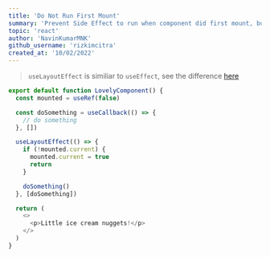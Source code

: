 ```yaml
---
title: 'Do Not Run First Mount'
summary: 'Prevent Side Effect to run when component did first mount, but when the next state changes, do something'
topic: 'react'
author: 'NavinKumarMNK'
github_username: 'rizkimcitra'
created_at: '10/02/2022'
---
```


> `useLayoutEffect` is similiar to `useEffect`, see the difference [here](https://kentcdodds.com/blog/useeffect-vs-uselayouteffect)

```js
export default function LovelyComponent() {
  const mounted = useRef(false)

  const doSomething = useCallback(() => {
    // do something
  }, [])

  useLayoutEffect(() => {
    if (!mounted.current) {
      mounted.current = true
      return
    }

    doSomething()
  }, [doSomething])

  return (
    <>
      <p>Little ice cream nuggets!</p>
    </>
  )
}
```
